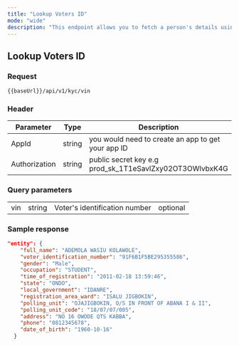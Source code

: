 ```yaml
---
title: "Lookup Voters ID"
mode: "wide"
description: "This endpoint allows you to fetch a person's details using the Voter's Identification Number of the Individual."
---
```


## Lookup Voters ID


### Request

```text [GET]
{{baseUrl}}/api/v1/kyc/vin
```

### Header

| Parameter | Type | Description |
| --- | --- | --- |
| AppId | string | you would need to create an app to get your app ID |
| Authorization | string | public secret key e.g prod_sk_1T1eSavlZxy02OT3OWlvbxK4G |

### Query parameters

<table id="table"><tbody><tr><td>vin</td><td>string</td><td>Voter's identification number</td><td>optional</td></tr></tbody></table>

### Sample response

```json [200]
"entity": {
    "full_name": "ADEMOLA WASIU KOLAWOLE",
    "voter_identification_number": "91F6B1F5BE295355586",
    "gender": "Male",
    "occupation": "STUDENT",
    "time_of_registration": "2011-02-18 13:59:46",
    "state": "ONDO",
    "local_government": "IDANRE",
    "registration_area_ward": "ISALU JIGBOKIN",
    "polling_unit": "OJAJIGBOKIN, O/S IN FRONT OF ABANA I & II",
    "polling_unit_code": "18/07/07/005",
    "address": "NO 16 OWODE QTS KABBA",
    "phone": "0812345678",
    "date_of_birth": "1960-10-16"
  }
```


